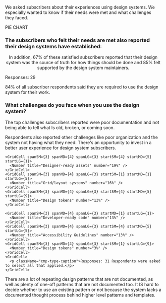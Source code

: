 
<ScreenBlock>
<div id="section-3">
  <SectionHeader number={3} title="Subscribers’ Needs">
    <p>We asked subscribers about their experiences using design systems. We especially wanted to know if their needs were met and what challenges they faced.</p>
  </SectionHeader>
  
  <div>PIE CHART</div>

  <Grid className="util-margin-top-1xl">
    <GridCell spanMD={7} spanLG={9}>
      <h3>The subscribers who felt their needs are met also reported their design systems have established:</h3>
    </GridCell>
  </Grid>

  <Grid className="util-margin-top-1xl" gap="lg" gapColMD="1xl" gapColLG="none">
    <GridCell span={4} start={2} spanSM={3} spanLG={2} startSM={1} startMD={2} startLG={1}>
      <Gauge title="Processes for determining what to add, update, or remove" number={86} />
    </GridCell>
    <GridCell span={4} start={2} spanSM={3} spanLG={2} startSM={4} startMD={5} startLG={4}>
      <Gauge title="Onboarding new subscribers and/or contributors" number={83} />
    </GridCell>
    <GridCell span={4} start={2} spanSM={3} spanLG={2} startSM={1} startMD={2} startLG={7}>
      <Gauge title="Support and training" number={75} />
    </GridCell>
    <GridCell span={6} start={1} spanSM={3} spanLG={3} startSM={4} startMD={5} startLG={10} align="center" alignLG="start">
      <p>In addition, 67% of these satisfied subscribers reported that their design system was the source of truth for how things should be done and 85% felt supported by the design system maintainers.</p>
    </GridCell>
    <GridCell startMD={2} startLG={1}>
      <p class="cmp-type-caption">Responses: 29</p>
    </GridCell>
  </Grid>

  <KeyFinding>84% of all subscriber respondents said they are required to use the design system for their work.</KeyFinding>

 <Grid className="util-margin-top-1xl">
    <GridCell spanMD={7} spanLG={9}>
      <h3>What challenges do you face when you use the design system?</h3>
    </GridCell>
  </Grid>
  
  <Grid className="util-margin-top-1xl" gapRow="lg" gapColMD="1xl" gapColLG="none">
    <GridCell span={6} spanMD={4} spanLG={3} rowSpanMD={2} rowSpanLG={1} topMD="20vh" positionMD="sticky" positionLG="unset">
      <p>The top challenges subscribers reported were poor documentation and not being able to tell what Is old, broken, or coming soon.</p>
      <p>Respondents also reported other challenges like poor organization and the system not having what they need. There's an opportunity to invest in a better user experience for design system subscribers.</p>
    </GridCell>
    <GridCell span={4} start={2} startMD={5} startLG={5} spanLG={3}>
      <Gauge title="It's Documented Poorly" number={39} size="large" />
    </GridCell>
    <GridCell span={4} start={2} startMD={5} startLG={9} spanLG={3}>
      <Gauge title="It's unclear what is old, broken, or&nbsp;coming&nbsp;soon" number={35} size="large" />
    </GridCell>
  </Grid>
  
  <Grid gap="lg" gapColMD="1xl" gapColLG="none" className="util-margin-top-10vh">
    <GridCell spanSM={3} spanMD={4} spanLG={3}>
      <Number title="It doesn’t have what I need" number="26%" />
    </GridCell>
    <GridCell spanSM={3} spanMD={4} spanLG={3} startSM={4} startMD={5} startLG={5}>
      <Number title="Components" number="26%" />
    </GridCell>
    <GridCell spanSM={3} spanMD={4} spanLG={3} startLG={9}>
      <Number title="Component Documentation" number="19%" />
    </GridCell>
    
    <GridCell spanSM={3} spanMD={4} spanLG={3} startSM={4} startMD={5} startLG={1}>
      <Number title="Designer-ready assets" number="19%" />
    </GridCell>
    <GridCell spanSM={3} spanMD={4} spanLG={3} startSM={1} startMD={1} startLG={5}>
      <Number title="Grid/layout systems" number="16%" />
    </GridCell>
    <GridCell spanSM={3} spanMD={4} spanLG={3} startSM={4} startMD={5} startLG={9}>
      <Number title="Design tokens" number="13%" />
    </GridCell>
    
    <GridCell spanSM={3} spanMD={4} spanLG={3} startMD={1} startLG={1}>
      <Number title="Developer-ready code" number="13%" />
    </GridCell>
    <GridCell spanSM={3} spanMD={4} spanLG={3} startSM={4} startMD={5} startLG={5}>
      <Number title="Accessibility Guidelines" number="13%" />
    </GridCell>
    <GridCell spanSM={3} spanMD={4} spanLG={3} startSM={1} startLG={9}>
      <Number title="Design tokens" number="3%" />
    </GridCell>
    <GridCell>
      <p className="cmp-type-caption">Responses: 31 Respondents were asked to select all that applied.</p>
    </GridCell>
  </Grid>
  
  <Quote source="Design System Subscriber">There are a lot of repeating design patterns that are not documented, as well as plenty of one-off patterns that are not documented too. It IS hard to decide whether to use an existing pattern or not because the system lacks a documented thought process behind higher level patterns and templates.</Quote>

  <RelatedReading
    title="How Much a Design System You Really Need"
    description="For a design system to be effective, you must first understand the problems it solves for its users. Information gathering is the first step to knowing users’ needs."
    image="https://sparkbox.com/uploads/featured_images/a-munhofen_22-03.png"
    href="https://sparkbox.com/foundry/do_i_need_a_whole_design_system_building_a_starter_design_system"
  />
</div>
</ScreenBlock>
